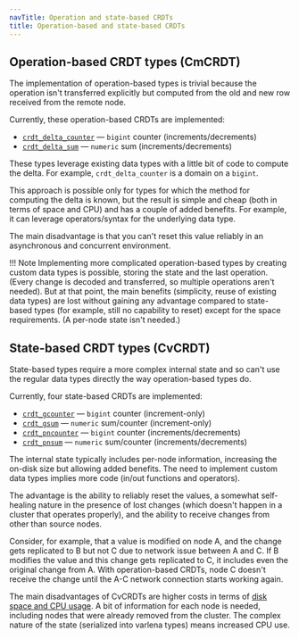 ```yaml
---
navTitle: Operation and state-based CRDTs
title: Operation-based and state-based CRDTs
---
```


## Operation-based CRDT types (CmCRDT)

The implementation of operation-based types is trivial because the operation isn't transferred explicitly but computed from the old and new row received from the remote node.

Currently, these operation-based CRDTs are implemented:

-   [`crdt_delta_counter`](06_crdt-implemented/#delta-counter-crdt_delta_counter) &mdash; `bigint` counter (increments/decrements)
-   [`crdt_delta_sum`](06_crdt-implemented/#delta-sum-crdt_delta_sum) &mdash; `numeric` sum (increments/decrements)

These types leverage existing data types with a little bit of code to compute the delta. For example, `crdt_delta_counter` is a domain on a `bigint`. 

This approach is possible only for types for which the method for computing the delta is known, but the result is simple and cheap (both in terms of space and CPU) and has a couple of added benefits. For example, it can leverage operators/syntax for the underlying data type.

The main disadvantage is that you can't reset this value reliably in an asynchronous and concurrent environment.

!!! Note
    Implementing more complicated operation-based types by creating custom data types is possible, storing the state and the last operation. (Every change is decoded and transferred, so multiple
    operations aren't needed). But at that point, the main benefits (simplicity, reuse of existing data types) are lost without gaining any advantage compared to state-based types (for example, still no capability to reset) except for the space requirements. (A per-node state isn't needed.)

## State-based CRDT types (CvCRDT)

State-based types require a more complex internal state and so can't use the regular data types directly the way operation-based types do.

Currently, four state-based CRDTs are implemented:

-   [`crdt_gcounter`](06_crdt-implemented/#grow-only-counter-crdt_gcounter) &mdash; `bigint` counter (increment-only)
-   [`crdt_gsum`](06_crdt-implemented/#grow-only-sum-crdt_gsum) &mdash; `numeric` sum/counter (increment-only)
-   [`crdt_pncounter`](06_crdt-implemented/#positive-negative-counter-crdt_pncounter) &mdash; `bigint` counter (increments/decrements)
-   [`crdt_pnsum`](06_crdt-implemented/#positive-negative-sum-crdt_pnsum) &mdash; `numeric` sum/counter (increments/decrements)

The internal state typically includes per-node information, increasing the on-disk size but allowing added benefits. The need to implement custom data types implies more code (in/out functions and operators).

The advantage is the ability to reliably reset the values, a somewhat self-healing nature in the presence of lost changes (which doesn't happen in a cluster that operates properly), and the ability to receive changes from other than source nodes.

Consider, for example, that a value is modified on node A, and the change gets replicated to B but not C due to network issue between A and C. If B modifies the value and this change gets replicated to C, it
includes even the original change from A. With operation-based CRDTs, node C doesn't receive the change until the A-C network connection starts working again.

The main disadvantages of CvCRDTs are higher costs in terms of [disk space and CPU usage](03_crdt-disk-reqs/#state-based-crdt-disk-space-reqs). A bit of information for each node is needed, including nodes that were already removed from the cluster. The complex nature of the state (serialized into varlena types) means increased CPU use.